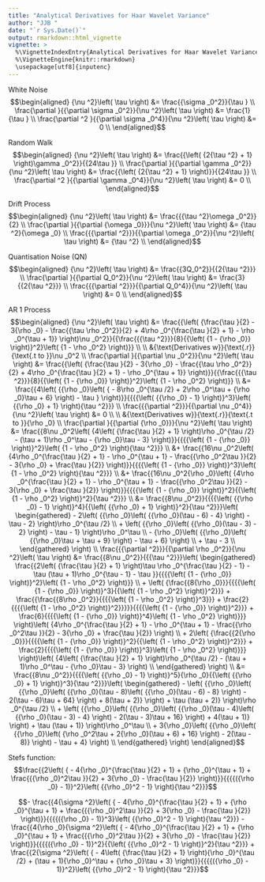 ```yaml
---
title: "Analytical Derivatives for Haar Wavelet Variance"
author: "JJB "
date: "`r Sys.Date()`"
output: rmarkdown::html_vignette
vignette: >
  %\VignetteIndexEntry{Analytical Derivatives for Haar Wavelet Variance}
  %\VignetteEngine{knitr::rmarkdown}
  \usepackage[utf8]{inputenc}
---
```


White Noise
$$\begin{aligned}
  {\nu ^2}\left( \tau  \right) &= \frac{{\sigma _0^2}}{\tau } \\
  \frac{\partial }{{\partial \sigma _0^2}}{\nu ^2}\left( \tau  \right) &= \frac{1}{\tau } \\
  \frac{\partial ^2 }{{\partial \sigma _0^4}}{\nu ^2}\left( \tau  \right) &= 0 \\
\end{aligned}$$

Random Walk
$$\begin{aligned}
  {\nu ^2}\left( \tau  \right) &= \frac{{\left( {2{\tau ^2} + 1} \right)\gamma _0^2}}{{24\tau }} \\
  \frac{\partial }{{\partial \gamma _0^2}}{\nu ^2}\left( \tau  \right) &= \frac{{\left( {2{\tau ^2} + 1} \right)}}{{24\tau }} \\
  \frac{\partial ^2 }{{\partial \gamma _0^4}}{\nu ^2}\left( \tau  \right) &= 0 \\
\end{aligned}$$

Drift Process
$$\begin{aligned}
  {\nu ^2}\left( \tau  \right) &= \frac{{{\tau ^2}\omega _0^2}}{2} \\
  \frac{\partial }{{\partial {\omega _0}}}{\nu ^2}\left( \tau  \right) &= {\tau ^2}{\omega _0} \\
  \frac{{{\partial ^2}}}{{\partial \omega _0^2}}{\nu ^2}\left( \tau  \right) &= {\tau ^2} \\
\end{aligned}$$

Quantisation Noise (QN)
$$\begin{aligned}
  {\nu ^2}\left( \tau  \right) &= \frac{{3Q_0^2}}{{2{\tau ^2}}} \\
  \frac{\partial }{{\partial Q_0^2}}{\nu ^2}\left( \tau  \right) &= \frac{3}{{2{\tau ^2}}} \\
  \frac{{{\partial ^2}}}{{\partial Q_0^4}}{\nu ^2}\left( \tau  \right) &= 0 \\
\end{aligned}$$

AR 1 Process
$$\begin{aligned}
  {\nu ^2}\left( \tau  \right) &= \frac{{\left( {\frac{\tau }{2} - 3{\rho _0} - \frac{{\tau \rho _0^2}}{2} + 4\rho _0^{\frac{\tau }{2} + 1} - \rho _0^{\tau  + 1}} \right)\nu _0^2}}{{\frac{{{\tau ^2}}}{8}{{\left( {1 - {\rho _0}} \right)}^2}\left( {1 - \rho _0^2} \right)}} \\
  \\
  &{\text{Derivatives w}}{\text{.r}}{\text{.t to }}\nu _0^2 \\
  \frac{\partial }{{\partial \nu _0^2}}{\nu ^2}\left( \tau  \right) &= \frac{{\left( {\frac{\tau }{2} - 3{\rho _0} - \frac{{\tau \rho _0^2}}{2} + 4\rho _0^{\frac{\tau }{2} + 1} - \rho _0^{\tau  + 1}} \right)}}{{\frac{{{\tau ^2}}}{8}{{\left( {1 - {\rho _0}} \right)}^2}\left( {1 - \rho _0^2} \right)}} \\
   &= \frac{{4\left( {{\rho _0}\left( { - 8\rho _0^{\tau /2} + 2\rho _0^\tau  + {\rho _0}\tau  + 6} \right) - \tau } \right)}}{{{{\left( {{\rho _0} - 1} \right)}^3}\left( {{\rho _0} + 1} \right){\tau ^2}}} \\
  \frac{{{\partial ^2}}}{{\partial \nu _0^4}}{\nu ^2}\left( \tau  \right) &= 0 \\ 
     \\
   &{\text{Derivatives w}}{\text{.r}}{\text{.t to }}{\rho _0} \\
\frac{\partial }{{\partial {\rho _0}}}{\nu ^2}\left( \tau  \right) &= \frac{{8\nu _0^2\left( {4\left( {\frac{\tau }{2} + 1} \right)\rho _0^{\tau /2} - (\tau  + 1)\rho _0^\tau  - {\rho _0}\tau  - 3} \right)}}{{{{\left( {1 - {\rho _0}} \right)}^2}\left( {1 - \rho _0^2} \right){\tau ^2}}} \\
   &+ \frac{{16\nu _0^2\left( {4\rho _0^{\frac{\tau }{2} + 1} - \rho _0^{\tau  + 1} - \frac{{\rho _0^2\tau }}{2} - 3{\rho _0} + \frac{\tau }{2}} \right)}}{{{{\left( {1 - {\rho _0}} \right)}^3}\left( {1 - \rho _0^2} \right){\tau ^2}}} \\
   &+ \frac{{16\nu _0^2{\rho _0}\left( {4\rho _0^{\frac{\tau }{2} + 1} - \rho _0^{\tau  + 1} - \frac{{\rho _0^2\tau }}{2} - 3{\rho _0} + \frac{\tau }{2}} \right)}}{{{{\left( {1 - {\rho _0}} \right)}^2}{{\left( {1 - \rho _0^2} \right)}^2}{\tau ^2}}} \\
   &= \frac{{8\nu _0^2}}{{{{\left( {{\rho _0} - 1} \right)}^4}{{\left( {{\rho _0} + 1} \right)}^2}{\tau ^2}}}\left( \begin{gathered}
   - 2\left( {{\rho _0}\left( {{\rho _0}(\tau  - 6) - 4} \right) - \tau  - 2} \right)\rho _0^{\tau /2} \\
   + \left( {{\rho _0}\left( {{\rho _0}(\tau  - 3) - 2} \right) - \tau  - 1} \right)\rho _0^\tau  \\
   - {\rho _0}\left( {{\rho _0}\left( {{\rho _0}\tau  + \tau  + 9} \right) - \tau  + 6} \right) \\
   + \tau  - 3 \\ 
\end{gathered}  \right) \\ 
  \frac{{{\partial ^2}}}{{\partial \rho _0^2}}{\nu ^2}\left( \tau  \right) &= \frac{{8\nu _0^2}}{{{\tau ^2}}}\left( \begin{gathered}
  \frac{{2\left( {\frac{\tau }{2} + 1} \right)\tau \rho _0^{\frac{\tau }{2} - 1} - \tau (\tau  + 1)\rho _0^{\tau  - 1} - \tau }}{{{{\left( {1 - {\rho _0}} \right)}^2}\left( {1 - \rho _0^2} \right)}} \\
   + \left( {\frac{{8{\rho _0}}}{{{{\left( {1 - {\rho _0}} \right)}^3}{{\left( {1 - \rho _0^2} \right)}^2}}} + \frac{{\frac{{8\rho _0^2}}{{{{\left( {1 - \rho _0^2} \right)}^3}}} + \frac{2}{{{{\left( {1 - \rho _0^2} \right)}^2}}}}}{{{{\left( {1 - {\rho _0}} \right)}^2}}} + \frac{6}{{{{\left( {1 - {\rho _0}} \right)}^4}\left( {1 - \rho _0^2} \right)}}} \right)\left( {4\rho _0^{\frac{\tau }{2} + 1} - \rho _0^{\tau  + 1} - \frac{{\rho _0^2\tau }}{2} - 3{\rho _0} + \frac{\tau }{2}} \right) \\
   + 2\left( {\frac{{2{\rho _0}}}{{{{\left( {1 - {\rho _0}} \right)}^2}{{\left( {1 - \rho _0^2} \right)}^2}}} + \frac{2}{{{{\left( {1 - {\rho _0}} \right)}^3}\left( {1 - \rho _0^2} \right)}}} \right)\left( {4\left( {\frac{\tau }{2} + 1} \right)\rho _0^{\tau /2} - (\tau  + 1)\rho _0^\tau  - {\rho _0}\tau  - 3} \right) \\ 
\end{gathered}  \right) \\
   &= \frac{{8\nu _0^2}}{{{{\left( {{\rho _0} - 1} \right)}^5}{\rho _0}{{\left( {{\rho _0} + 1} \right)}^3}{\tau ^2}}}\left( \begin{gathered}
   - \left( {{\rho _0}\left( {{\rho _0}\left( {{\rho _0}(\tau  - 8)\left( {{\rho _0}(\tau  - 6) - 8} \right) - 2(\tau  - 6)\tau  + 64} \right) + 8(\tau  + 2)} \right) + \tau (\tau  + 2)} \right)\rho _0^{\tau /2} \\
   + \left( {{\rho _0}\left( {{\rho _0}\left( {{\rho _0}(\tau  - 4)\left( {{\rho _0}(\tau  - 3) - 4} \right) - 2(\tau  - 3)\tau  + 16} \right) + 4(\tau  + 1)} \right) + \tau (\tau  + 1)} \right)\rho _0^\tau  \\
   + 3{\rho _0}\left( {{\rho _0}\left( {{\rho _0}\left( {\rho _0^2\tau  + 2{\rho _0}(\tau  + 6) + 16} \right) - 2(\tau  - 8)} \right) - \tau  + 4} \right) \\ 
\end{gathered}  \right) 
   \end{aligned}$$


Stefs function:
$$\frac{{2\left( { - 4{\rho _0}^{\frac{\tau }{2} + 1} + {\rho _0}^{\tau  + 1} + \frac{{{\rho _0}^2\tau }}{2} + 3{\rho _0} - \frac{\tau }{2}} \right)}}{{{{({\rho _0} - 1)}^2}\left( {{\rho _0}^2 - 1} \right){\tau ^2}}}$$

$$- \frac{{4{\sigma ^2}\left( { - 4{\rho _0}^{\frac{\tau }{2} + 1} + {\rho _0}^{\tau  + 1} + \frac{{{\rho _0}^2\tau }}{2} + 3{\rho _0} - \frac{\tau }{2}} \right)}}{{{{({\rho _0} - 1)}^3}\left( {{\rho _0}^2 - 1} \right){\tau ^2}}} - \frac{{4{\rho _0}{\sigma ^2}\left( { - 4{\rho _0}^{\frac{\tau }{2} + 1} + {\rho _0}^{\tau  + 1} + \frac{{{\rho _0}^2\tau }}{2} + 3{\rho _0} - \frac{\tau }{2}} \right)}}{{{{({\rho _0} - 1)}^2}{{\left( {{\rho _0}^2 - 1} \right)}^2}{\tau ^2}}} + \frac{{2{\sigma ^2}\left( { - 4\left( {\frac{\tau }{2} + 1} \right){\rho _0}^{\tau /2} + (\tau  + 1){\rho _0}^\tau  + {\rho _0}\tau  + 3} \right)}}{{{{({\rho _0} - 1)}^2}\left( {{\rho _0}^2 - 1} \right){\tau ^2}}}$$